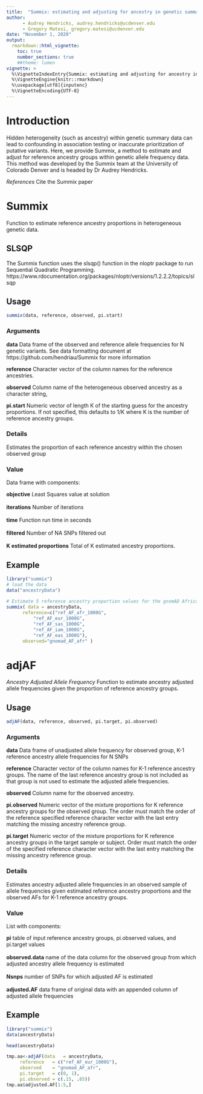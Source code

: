 ```yaml
---
title:  "Summix: estimating and adjusting for ancestry in genetic summary data"
author: 
      - Audrey Hendricks, audrey.hendricks@ucdenver.edu
      - Gregory Matesi, gregory.matesi@ucdenver.edu 
date: "November 1, 2020"
output: 
  rmarkdown::html_vignette:
    toc: true
    number_sections: true
    ##theme: lumen
vignette: >
  %\VignetteIndexEntry{Summix: estimating and adjusting for ancestry in genetic summary data} 
  %\VignetteEngine{knitr::rmarkdown} 
  %\usepackage[utf8]{inputenc}
  %\VignetteEncoding{UTF-8}
---
```



<style type="text/css">

h1.title {
  font-size: 38px;
  color: Black;
  text-align: center;
}
h4.author { /* Header 4 - and the author and data headers use this too  */
    font-size: 18px;
  ##font-family: "Times New Roman", Times, serif;
  color: Black;
  text-align: center;
}

h4.date { /* Header 4 - and the author and data headers use this too  */
  font-size: 18px;
  ##font-family: "Times New Roman", Times, serif;
  color: Black;
  text-align: center;
}

div#TOC li {
    list-style:none;
    background-image:none;
    background-repeat:none;
    background-position:0; 
}
</style>

# Introduction
Hidden heterogeneity (such as ancestry) within genetic summary data can lead to confounding in association testing or inaccurate prioritization of putative variants. Here, we provide Summix, a method to estimate and adjust for reference ancestry groups within genetic allele frequency data. This method was developed by the Summix team at the University of Colorado Denver and is headed by Dr Audrey Hendricks.

*References* Cite the Summix paper

# Summix
Function to estimate reference ancestry proportions in heterogeneous genetic data. 

## SLSQP 
The Summix function uses the slsqp() function in the nloptr package to run Sequential Quadratic Programming. https://www.rdocumentation.org/packages/nloptr/versions/1.2.2.2/topics/slsqp


## Usage

  ```r
  summix(data, reference, observed, pi.start)
  ```

### Arguments

**data**
Data frame of the observed and reference allele frequencies for N genetic variants. See data formatting document at https://github.com/hendriau/Summix for more information
  
**reference**
Character vector of the column names for the reference ancestries.
    
**observed**
Column name of the heterogeneous observed ancestry as a character string,
    
**pi.start** Numeric vector of length K of the starting guess for the ancestry proportions. If not specified, this defaults to 1/K where K is the number of reference ancestry groups.

### Details
Estimates the proportion of each reference ancestry within the chosen observed group

### Value

Data frame with components:

| **objective**   Least Squares value at solution
|
| **iterations**  Number of iterations
|
| **time**   Function run time in seconds
|
| **filtered**  Number of NA SNPs filtered out
|
| **K estimated proportions**   Total of K estimated ancestry proportions.



## Example
```r
library("summix")
# load the data
data("ancestryData")
 
# Estimate 5 reference ancestry proportion values for the gnomAD African/African Amercian ancestry group
summix( data = ancestryData, 
      reference=c("ref_AF_afr_1000G", 
          "ref_AF_eur_1000G", 
          "ref_AF_sas_1000G", 
          "ref_AF_iam_1000G", 
          "ref_AF_eas_1000G"), 
      observed="gnomad_AF_afr" )
```

# adjAF

*Ancestry Adjusted Allele Frequency*
Function to estimate ancestry adjusted allele frequencies given the proportion of reference ancestry groups.


## Usage

  ```r
  adjAF(data, reference, observed, pi.target, pi.observed)
  ```

### Arguments

**data** Data frame of unadjusted allele frequency for observed group, K-1 reference ancestry allele frequencies for N SNPs

**reference**
Character vector of the column names for K-1 reference ancestry groups. The name of the last reference ancestry group is not included as that group is not used to estimate the adjusted allele frequencies.

**observed**
Column name for the observed ancestry.

**pi.observed**
Numeric vector of the mixture proportions for K reference ancestry groups for the observed group. The order must match the order of the reference specified reference character vector with the last entry matching the missing ancestry reference group.
  
**pi.target**
Numeric vector of the mixture proportions for K reference ancestry groups in the target sample or subject. Order must match the order of the specified reference character vector with the last entry matching the missing ancestry reference group.

    
### Details
Estimates ancestry adjusted allele frequencies in an observed sample of allele frequencies given estimated reference ancestry proportions and the observed AFs for K-1 reference ancestry groups.

### Value

List with components:

| **pi**   table of input reference ancestry groups, pi.observed values, and pi.target values
|
| **observed.data**  name of the data column for the observed group from which adjusted ancestry allele frequency is estimated
|
| **Nsnps**  number of SNPs for which adjusted AF is estimated
|
| **adjusted.AF**   data frame of original data with an appended column of adjusted allele frequencies



## Example
     
```r
library("summix")
data(ancestryData)

head(ancestryData)

tmp.aa<-adjAF(data   = ancestryData,
     reference   = c("ref_AF_eur_1000G"),
     observed    = "gnomad_AF_afr",
     pi.target   = c(0, 1),
     pi.observed = c(.15, .85))
tmp.aa$adjusted.AF[1:5,]
```

